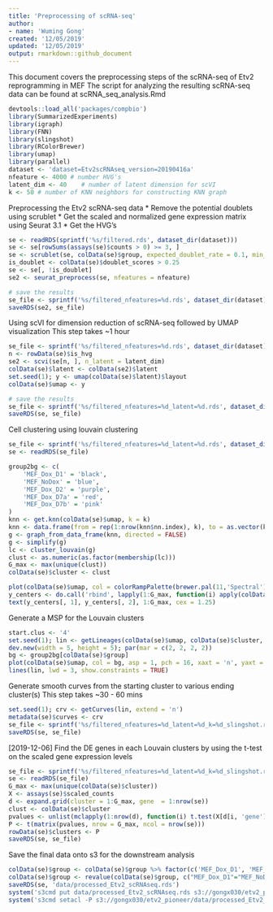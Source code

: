 ```yaml
---
title: 'Preprocessing of scRNA-seq'
author: 
- name: 'Wuming Gong'
created: '12/05/2019'
updated: '12/05/2019'
output: rmarkdown::github_document
---
```


This document covers the preprocessing steps of the scRNA-seq of Etv2 reprogramming in MEF
The script for analyzing the resulting scRNA-seq data can be found at scRNA_seq_analysis.Rmd

```r
devtools::load_all('packages/compbio')
library(SummarizedExperiments)
library(igraph)
library(FNN)
library(slingshot)
library(RColorBrewer)
library(umap)
library(parallel)
dataset <- 'dataset=Etv2scRNAseq_version=20190416a'
nfeature <- 4000 # number HVG's
latent_dim <- 40	# number of latent dimension for scVI
k <- 50	# number of KNN neighbors for constructing KNN graph
```

Preprocessing the Etv2 scRNA-seq data
* Remove the potential doublets using scrublet
* Get the scaled and normalized gene expression matrix using Seurat 3.1
* Get the HVG's 

```r
se <- readRDS(sprintf('%s/filtered.rds', dataset_dir(dataset)))
se <- se[rowSums(assays(se)$counts > 0) >= 3, ]
se <- scrublet(se, colData(se)$group, expected_doublet_rate = 0.1, min_counts = 2, min_cells = 3, min_gene_variability_pctl = 85, n_prin_comps = 30L)
is_doublet <- colData(se)$doublet_scores > 0.25
se <- se[, !is_doublet]
se2 <- seurat_preprocess(se, nfeatures = nfeature)

# save the results
se_file <- sprintf('%s/filtered_nfeatures=%d.rds', dataset_dir(dataset), nfeature)
saveRDS(se2, se_file)
```

Using scVI for dimension reduction of scRNA-seq followed by UMAP visualization
This step takes ~1 hour

```r
se_file <- sprintf('%s/filtered_nfeatures=%d.rds', dataset_dir(dataset), nfeature)
n <- rowData(se)$is_hvg
se2 <- scvi(se[n, ], n_latent = latent_dim)
colData(se)$latent <- colData(se2)$latent
set.seed(1); y <- umap(colData(se)$latent)$layout
colData(se)$umap <- y

# save the results
se_file <- sprintf('%s/filtered_nfeatures=%d_latent=%d.rds', dataset_dir(dataset), nfeature, latent_dim)
saveRDS(se, se_file)
```

Cell clustering using louvain clustering
```r
se_file <- sprintf('%s/filtered_nfeatures=%d_latent=%d.rds', dataset_dir(dataset), nfeature, latent_dim)
se <- readRDS(se_file)

group2bg <- c(
	'MEF_Dox_D1' = 'black',
	'MEF_NoDox' = 'blue',
	'MEF_Dox_D2' = 'purple',
	'MEF_Dox_D7a' = 'red',
	'MEF_Dox_D7b' = 'pink'
)
knn <- get.knn(colData(se)$umap, k = k)
knn <- data.frame(from = rep(1:nrow(knn$nn.index), k), to = as.vector(knn$nn.index), weight = 1 / (1 + knn$nn.dist^2))
g <- graph_from_data_frame(knn, directed = FALSE)
g <- simplify(g)
lc <- cluster_louvain(g)
clust <- as.numeric(as.factor(membership(lc)))
G_max <- max(unique(clust))
colData(se)$cluster <- clust

plot(colData(se)$umap, col = colorRampPalette(brewer.pal(11,'Spectral'))(G_max)[clust], pch = 16, asp = 1, xaxt = 'n', yaxt = 'n', main = 'cluster', xlab = '', ylab = '')
y_centers <- do.call('rbind', lapply(1:G_max, function(i) apply(colData(se)$umap[clust == i, ], 2, median)))
text(y_centers[, 1], y_centers[, 2], 1:G_max, cex = 1.25)

```

Generate a MSP for the Louvain clusters
```r
start.clus <- '4'
set.seed(1); lin <- getLineages(colData(se)$umap, colData(se)$cluster, start.clus = start.clus)
dev.new(width = 5, height = 5); par(mar = c(2, 2, 2, 2))
bg <- group2bg[colData(se)$group]
plot(colData(se)$umap, col = bg, asp = 1, pch = 16, xaxt = 'n', yaxt = 'n', main = 'Lineages', xlab = '', ylab = '', cex = 0.5)
lines(lin, lwd = 3, show.constraints = TRUE)
```

Generate smooth curves from the starting cluster to various ending cluster(s)
This step takes ~30 - 60 mins
```r
set.seed(1); crv <- getCurves(lin, extend = 'n')
metadata(se)$curves <- crv
se_file <- sprintf('%s/filtered_nfeatures=%d_latent=%d_k=%d_slingshot.rds', dataset_dir(dataset), nfeature, latent_dim, k)
saveRDS(se, se_file)
```

[2019-12-06] Find the DE genes in each Louvain clusters by using the t-test on the scaled gene expression levels
```r
se_file <- sprintf('%s/filtered_nfeatures=%d_latent=%d_k=%d_slingshot.rds', dataset_dir(dataset), nfeature, latent_dim, k)
se <- readRDS(se_file)
G_max <- max(unique(colData(se)$cluster))
X <- assays(se)$scaled_counts
d <- expand.grid(cluster = 1:G_max, gene  = 1:nrow(se))
clust <- colData(se)$cluster
pvalues <- unlist(mclapply(1:nrow(d), function(i) t.test(X[d[i, 'gene'], clust == d[i, 'cluster']], X[d[i, 'gene'], clust != d[i, 'cluster']], alternative = 'greater')$p.value, mc.cores = 8))
P <- t(matrix(pvalues, nrow = G_max, ncol = nrow(se)))
rowData(se)$clusters <- P
saveRDS(se, se_file)
```

Save the final data onto s3 for the downstream analysis
```r
colData(se)$group <- colData(se)$group %>% factor(c('MEF_Dox_D1', 'MEF_NoDox', 'MEF_Dox_D2', 'MEF_Dox_D7a', 'MEF_Dox_D7b'))
colData(se)$group <- revalue(colData(se)$group, c("MEF_Dox_D1"="MEF_NoDox", "MEF_NoDox"="MEF_Dox_D1"))
saveRDS(se, 'data/processed_Etv2_scRNAseq.rds')
system('s3cmd put data/processed_Etv2_scRNAseq.rds s3://gongx030/etv2_pioneer/data/')
system('s3cmd setacl -P s3://gongx030/etv2_pioneer/data/processed_Etv2_scRNAseq.rds')
```


